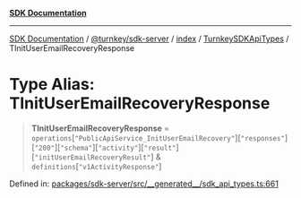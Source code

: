 [**SDK Documentation**](../../../../../../README.mdx)

***

[SDK Documentation](../../../../../../packages.mdx) / [@turnkey/sdk-server](../../../../README.mdx) / [index](../../../README.mdx) / [TurnkeySDKApiTypes](../README.mdx) / TInitUserEmailRecoveryResponse

# Type Alias: TInitUserEmailRecoveryResponse

> **TInitUserEmailRecoveryResponse** = `operations`\[`"PublicApiService_InitUserEmailRecovery"`\]\[`"responses"`\]\[`"200"`\]\[`"schema"`\]\[`"activity"`\]\[`"result"`\]\[`"initUserEmailRecoveryResult"`\] & `definitions`\[`"v1ActivityResponse"`\]

Defined in: [packages/sdk-server/src/\_\_generated\_\_/sdk\_api\_types.ts:661](https://github.com/tkhq/sdk/blob/fd49bfe86475c8603b3eb385aa101efa36fa32fc/packages/sdk-server/src/__generated__/sdk_api_types.ts#L661)
